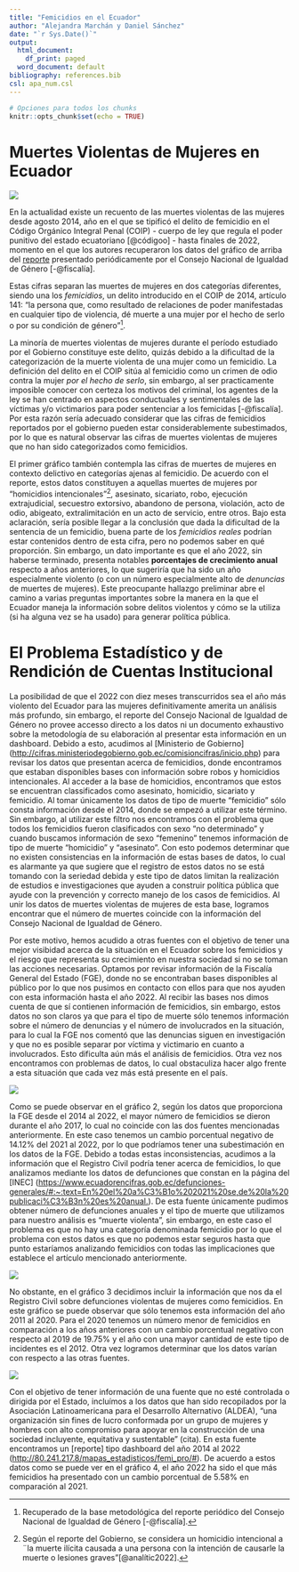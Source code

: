 ```yaml
---
title: "Femicidios en el Ecuador"
author: "Alejandra Marchán y Daniel Sánchez"
date: "`r Sys.Date()`"
output:
  html_document:
    df_print: paged
  word_document: default
bibliography: references.bib
csl: apa_num.csl
---
```


```r
# Opciones para todos los chunks
knitr::opts_chunk$set(echo = TRUE)
```

# Muertes Violentas de Mujeres en Ecuador

![](images/graf1-femicidios-vs-otros.png)

En la actualidad existe un recuento de las muertes violentas de las mujeres desde agosto 2014, año en el que se tipificó el delito de femicidio en el Código Orgánico Integral Penal (COIP) - cuerpo de ley que regula el poder punitivo del estado ecuatoriano [@códigoo] - hasta finales de 2022, momento en el que los autores recuperaron los datos del gráfico de arriba del [reporte](https://www.fiscalia.gob.ec/analitica-muertes-de-mujeres-en-contexto-delictivo/) presentado periódicamente por el Consejo Nacional de Igualdad de Género [-@fiscalía].

Estas cifras separan las muertes de mujeres en dos categorías diferentes, siendo una los *femicidios*, un delito introducido en el COIP de 2014, artículo 141: "la persona que, como resultado de relaciones de poder manifestadas en cualquier tipo de violencia, dé muerte a una mujer por el hecho de serlo o por su condición de género"[^1].

[^1]: Recuperado de la base metodológica del reporte periódico del Consejo Nacional de Igualdad de Género [-@fiscalía].

La minoría de muertes violentas de mujeres durante el período estudiado por el Gobierno constituye este delito, quizás debido a la dificultad de la categorización de la muerte violenta de una mujer como un femicidio. La definición del delito en el COIP sitúa al femicidio como un crimen de odio contra la mujer *por el hecho de serlo*, sin embargo, al ser practicamente imposible conocer con certeza los motivos del criminal, los agentes de la ley se han centrado en aspectos conductuales y sentimentales de las víctimas y/o victimarios para poder sentenciar a los femicidas [-@fiscalía]. Por esta razón sería adecuado considerar que las cifras de femicidios reportados por el gobierno pueden estar considerablemente subestimados, por lo que es natural observar las cifras de muertes violentas de mujeres que no han sido categorizados como femicidios.

El primer gráfico también contempla las cifras de muertes de mujeres en contexto delictivo en categorías ajenas al femicidio. De acuerdo con el reporte, estos datos constituyen a aquellas muertes de mujeres por "homicidios intencionales"[^2], asesinato, sicariato, robo, ejecución extrajudicial, secuestro extorsivo, abandono de persona, violación, acto de odio, abigeato, extralimitación en un acto de servicio, entre otros. Bajo esta aclaración, sería posible llegar a la conclusión que dada la dificultad de la sentencia de un femicidio, buena parte de los *femicidios reales* podrían estar contenidos dentro de esta cifra, pero no podemos saber en qué proporción. Sin embargo, un dato importante es que el año 2022, sin haberse terminado, presenta notables **porcentajes de crecimiento anual** respecto a años anteriores, lo que sugeriría que ha sido un año especialmente violento (o con un número especialmente alto de *denuncias* de muertes de mujeres). Este preocupante hallazgo preliminar abre el camino a varias preguntas importantes sobre la manera en la que el Ecuador maneja la información sobre delitos violentos y cómo se la utiliza (si ha alguna vez se ha usado) para generar política pública.

[^2]: Según el reporte del Gobierno, se considera un homicidio intencional a ¨la muerte ilícita causada a una persona con la intención de causarle la muerte o lesiones graves"[@analític2022].

# El Problema Estadístico y de Rendición de Cuentas Institucional

La posibilidad de que el 2022 con diez meses transcurridos sea el año más violento del Ecuador para las mujeres definitivamente amerita un análisis más profundo, sin embargo, el reporte del Consejo Nacional de Igualdad de Género no provee accesso directo a los datos ni un documento exhaustivo sobre la metodología de su elaboración al presentar esta información en un dashboard. Debido a esto, acudimos al [Ministerio de Gobierno] (<http://cifras.ministeriodegobierno.gob.ec/comisioncifras/inicio.php>) para revisar los datos que presentan acerca de femicidios, donde encontramos que estaban disponibles bases con información sobre robos y homicidios intencionales. Al acceder a la base de homicidios, encontramos que estos se encuentran classificados como asesinato, homicidio, sicariato y femicidio. Al tomar únicamente los datos de tipo de muerte "femicidio" sólo consta información desde el 2014, donde se empezó a utilizar este término. Sin embargo, al utilizar este filtro nos encontramos con el problema que todos los femicidios fueron clasificados con sexo "no determinado" y cuando buscamos información de sexo "femenino" tenemos información de tipo de muerte "homicidio" y "asesinato". Con esto podemos determinar que no existen consistencias en la información de estas bases de datos, lo cual es alarmante ya que sugiere que el registro de estos datos no se está tomando con la seriedad debida y este tipo de datos limitan la realización de estudios e investigaciones que ayuden a construir política pública que ayude con la prevención y correcto manejo de los casos de femicidios. Al unir los datos de muertes violentas de mujeres de esta base, logramos encontrar que el número de muertes coincide con la información del Consejo Nacional de Igualdad de Género.

Por este motivo, hemos acudido a otras fuentes con el objetivo de tener una mejor visibidad acerca de la situación en el Ecuador sobre los femicidios y el riesgo que representa su crecimiento en nuestra sociedad si no se toman las acciones necesarias. Optamos por revisar información de la Fiscalía General del Estado (FGE), donde no se encontraban bases disponibles al público por lo que nos pusimos en contacto con ellos para que nos ayuden con esta información hasta el año 2022. Al recibir las bases nos dimos cuenta de que sí contienen información de femicidios, sin embargo, estos datos no son claros ya que para el tipo de muerte sólo tenemos información sobre el número de denuncias y el número de involucrados en la situación, para lo cual la FGE nos comentó que las denuncias siguen en investigación y que no es posible separar por víctima y victimario en cuanto a involucrados. Esto dificulta aún más el análisis de femicidios. Otra vez nos encontramos con problemas de datos, lo cual obstaculiza hacer algo frente a esta situación que cada vez más está presente en el país.

![](images/graf2-femicidios-fiscalia.png)

Como se puede observar en el gráfico 2, según los datos que proporciona la FGE desde el 2014 al 2022, el mayor número de femicidios se dieron durante el año 2017, lo cual no coincide con las dos fuentes mencionadas anteriormente. En este caso tenemos un cambio porcentual negativo de 14.12% del 2021 al 2022, por lo que podríamos tener una subestimación en los datos de la FGE. Debido a todas estas inconsistencias, acudimos a la información que el Registro Civil podría tener acerca de femicidios, lo que analizamos mediante los datos de defunciones que constan en la página del [INEC] (<https://www.ecuadorencifras.gob.ec/defunciones-generales/#:~:text=En%20el%20a%C3%B1o%202021%20se,de%20la%20publicaci%C3%B3n%20es%20anual.>). De esta fuente únicamente pudimos obtener número de defunciones anuales y el tipo de muerte que utilizamos para nuestro análisis es "muerte violenta", sin embargo, en este caso el problema es que no hay una categoría denominada femicidio por lo que el problema con estos datos es que no podemos estar seguros hasta que punto estaríamos analizando femicidios con todas las implicaciones que establece el artículo mencionado anteriormente.

![](images/graf3-femicidios-registro-civil-01.png)

No obstante, en el gráfico 3 decidimos incluir la información que nos da el Registro Civil sobre defunciones violentas de mujeres como femicidios. En este gráfico se puede observar que sólo tenemos esta información del año 2011 al 2020. Para el 2020 tenemos un número menor de femicidios en comparación a los años anteriores con un cambio porcentual negativo con respecto al 2019 de 19.75% y el año con una mayor cantidad de este tipo de incidentes es el 2012. Otra vez logramos determinar que los datos varían con respecto a las otras fuentes.

![](images/graf4-femicidios-aldea-01.png)

Con el objetivo de tener información de una fuente que no esté controlada o dirigida por el Estado, incluímos a los datos que han sido recopilados por la Asociación Latinoamericana para el Desarrollo Alternativo (ALDEA), "una organización sin fines de lucro conformada por un grupo de mujeres y hombres con alto compromiso para apoyar en la construcción de una sociedad incluyente, equitativa y sustentable" (cita). En esta fuente encontramos un [reporte] tipo dashboard del año 2014 al 2022 (<http://80.241.217.8/mapas_estadisticos/femi_pro/#>). De acuerdo a estos datos como se puede ver en el gráfico 4, el año 2022 ha sido el que más femicidios ha presentado con un cambio porcentual de 5.58% en comparación al 2021. 




